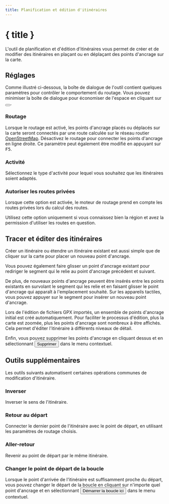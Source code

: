 ```yaml
---
title: Planification et édition d'itinéraires
---
```


<script>
</script>

# <Pencil size="24" class="inline-block" style="margin-bottom: 5px" /> { title }

L'outil de planification et d'édition d'itinéraires vous permet de créer et de modifier des itinéraires en plaçant ou en déplaçant des points d'ancrage sur la carte.

## Réglages

Comme illustré ci-dessous, la boîte de dialogue de l'outil contient quelques paramètres pour contrôler le comportement du routage.
Vous pouvez minimiser la boîte de dialogue pour économiser de l'espace en cliquant sur <button><SquareArrowUpLeft size="16" class="inline-block" style="margin-bottom: 2px" /></button>.

<div class="flex flex-row justify-center">
    <Routing minimizable={false} class="text-foreground p-3 border rounded-md shadow-lg" />
</div>

### <Route size="16" class="inline-block" style="margin-bottom: 2px" /> Routage

Lorsque le routage est activé, les points d'ancrage placés ou déplacés sur la carte seront connectés par une route calculée sur le réseau routier <a href="https://www.openstreetmap.org" target="_blank">OpenStreetMap</a>.
Désactivez le routage pour connecter les points d'ancrage en ligne droite.
Ce paramètre peut également être modifié en appuyant sur <kbd>F5</kbd>.

### <Bike size="16" class="inline-block" style="margin-bottom: 2px" /> Activité

Sélectionnez le type d'activité pour lequel vous souhaitez que les itinéraires soient adaptés.

### <TriangleAlert size="16" class="inline-block" style="margin-bottom: 2px" /> Autoriser les routes privées

Lorsque cette option est activée, le moteur de routage prend en compte les routes privées lors du calcul des routes.

<DocsNote type="warning">

Utilisez cette option uniquement si vous connaissez bien la région et avez la permission d'utiliser les routes en question.

</DocsNote>

## Tracer et éditer des itinéraires

Créer un itinéraire ou étendre un itinéraire existant est aussi simple que de cliquer sur la carte pour placer un nouveau point d'ancrage.

Vous pouvez également faire glisser un point d'ancrage existant pour rediriger le segment qui le relie au point d'ancrage précédent et suivant.

De plus, de nouveaux points d'ancrage peuvent être insérés entre les points existants en survolant le segment qui les relie et en faisant glisser le point d'ancrage qui apparaît à l'emplacement souhaité.
Sur les appareils tactiles, vous pouvez appuyer sur le segment pour insérer un nouveau point d'ancrage.

<DocsNote>

Lors de l'édition de fichiers GPX importés, un ensemble de points d'ancrage initial est créé automatiquement.
Pour faciliter le processus d'édition, plus la carte est zoomée, plus les points d'ancrage sont nombreux à être affichés.
Cela permet d'éditer l'itinéraire à différents niveaux de détail.

</DocsNote>

Enfin, vous pouvez supprimer les points d'ancrage en cliquant dessus et en sélectionnant <button><Trash2 size="16" class="inline-block" style="margin-bottom: 4px" /> Supprimer</button> dans le menu contextuel.

<DocsImage src="tools/routing" alt="Anchor points allow you to easily edit a route." />

## Outils supplémentaires

Les outils suivants automatisent certaines opérations communes de modification d'itinéraire.

### <ArrowRightLeft size="16" class="inline-block" style="margin-bottom: 2px" /> Inverser

Inverser le sens de l'itinéraire.

### <Home size="16" class="inline-block" style="margin-bottom: 2px" /> Retour au départ

Connecter le dernier point de l'itinéraire avec le point de départ, en utilisant les paramètres de routage choisis.

### <Repeat size="16" class="inline-block" style="margin-bottom: 2px" /> Aller-retour

Revenir au point de départ par le même itinéraire.

### <CirclePlay size="16" class="inline-block" style="margin-bottom: 2px" /> Changer le point de départ de la boucle

Lorsque le point d'arrivée de l'itinéraire est suffisamment proche du départ, vous pouvez changer le départ de la boucle en cliquant sur n'importe quel point d'ancrage et en sélectionnant <button><CirclePlay size="16" class="inline-block" style="margin-bottom: 2px" /> Démarrer la boucle ici</button> dans le menu contextuel.
